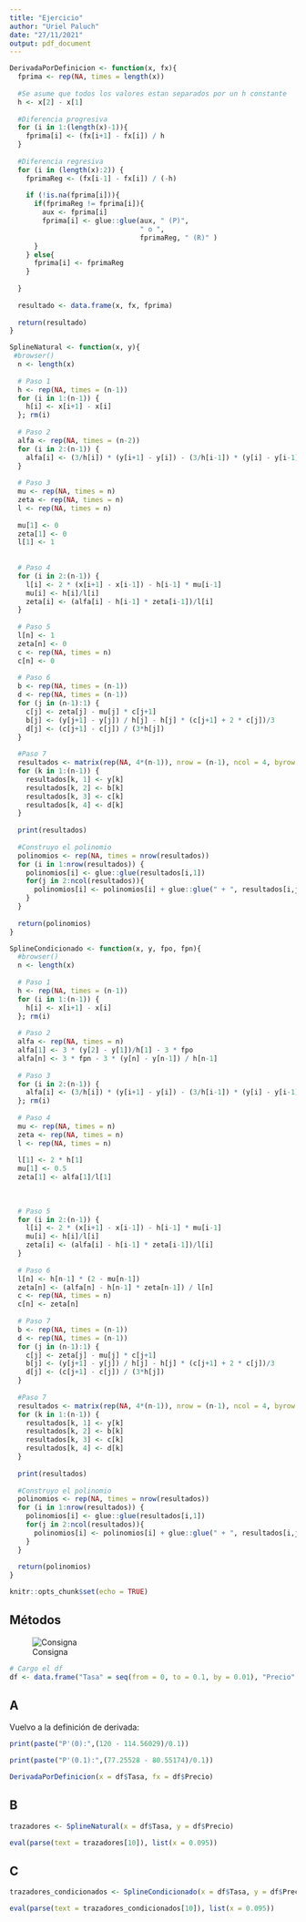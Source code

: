 ```yaml
---
title: "Ejercicio"
author: "Uriel Paluch"
date: "27/11/2021"
output: pdf_document
---
```

```r
DerivadaPorDefinicion <- function(x, fx){
  fprima <- rep(NA, times = length(x))
  
  #Se asume que todos los valores estan separados por un h constante
  h <- x[2] - x[1]
  
  #Diferencia progresiva
  for (i in 1:(length(x)-1)){
    fprima[i] <- (fx[i+1] - fx[i]) / h
  }
  
  #Diferencia regresiva
  for (i in (length(x):2)) {
    fprimaReg <- (fx[i-1] - fx[i]) / (-h)
    
    if (!is.na(fprima[i])){
      if(fprimaReg != fprima[i]){
        aux <- fprima[i]
        fprima[i] <- glue::glue(aux, " (P)",
                                " o ",
                                fprimaReg, " (R)" )
      }  
    } else{
      fprima[i] <- fprimaReg
    }
    
  }
  
  resultado <- data.frame(x, fx, fprima)
  
  return(resultado)
}
```

```r
SplineNatural <- function(x, y){
 #browser()
  n <- length(x)
  
  # Paso 1
  h <- rep(NA, times = (n-1))
  for (i in 1:(n-1)) {
    h[i] <- x[i+1] - x[i]
  }; rm(i)
  
  # Paso 2
  alfa <- rep(NA, times = (n-2))
  for (i in 2:(n-1)) {
    alfa[i] <- (3/h[i]) * (y[i+1] - y[i]) - (3/h[i-1]) * (y[i] - y[i-1])
  }
  
  # Paso 3
  mu <- rep(NA, times = n)
  zeta <- rep(NA, times = n)
  l <- rep(NA, times = n)
  
  mu[1] <- 0
  zeta[1] <- 0
  l[1] <- 1
  
  
  # Paso 4
  for (i in 2:(n-1)) {
    l[i] <- 2 * (x[i+1] - x[i-1]) - h[i-1] * mu[i-1]
    mu[i] <- h[i]/l[i]
    zeta[i] <- (alfa[i] - h[i-1] * zeta[i-1])/l[i]
  }
  
  # Paso 5
  l[n] <- 1
  zeta[n] <- 0
  c <- rep(NA, times = n)
  c[n] <- 0
  
  # Paso 6
  b <- rep(NA, times = (n-1))
  d <- rep(NA, times = (n-1))
  for (j in (n-1):1) {
    c[j] <- zeta[j] - mu[j] * c[j+1]
    b[j] <- (y[j+1] - y[j]) / h[j] - h[j] * (c[j+1] + 2 * c[j])/3
    d[j] <- (c[j+1] - c[j]) / (3*h[j])
  }
  
  #Paso 7
  resultados <- matrix(rep(NA, 4*(n-1)), nrow = (n-1), ncol = 4, byrow = F)
  for (k in 1:(n-1)) {
    resultados[k, 1] <- y[k]
    resultados[k, 2] <- b[k]
    resultados[k, 3] <- c[k]
    resultados[k, 4] <- d[k]
  }
  
  print(resultados)
  
  #Construyo el polinomio
  polinomios <- rep(NA, times = nrow(resultados))
  for (i in 1:nrow(resultados)) {
    polinomios[i] <- glue::glue(resultados[i,1]) 
    for(j in 2:ncol(resultados)){
      polinomios[i] <- polinomios[i] + glue::glue(" + ", resultados[i,j], " * (x - ", x[i], ")^", (j-1)) 
    }
  }
  
  return(polinomios)
}
```

```r
SplineCondicionado <- function(x, y, fpo, fpn){
  #browser()
  n <- length(x)
  
  # Paso 1
  h <- rep(NA, times = (n-1))
  for (i in 1:(n-1)) {
    h[i] <- x[i+1] - x[i]
  }; rm(i)
  
  # Paso 2
  alfa <- rep(NA, times = n)
  alfa[1] <- 3 * (y[2] - y[1])/h[1] - 3 * fpo
  alfa[n] <- 3 * fpn - 3 * (y[n] - y[n-1]) / h[n-1]
  
  # Paso 3
  for (i in 2:(n-1)) {
    alfa[i] <- (3/h[i]) * (y[i+1] - y[i]) - (3/h[i-1]) * (y[i] - y[i-1])
  }; rm(i)
  
  # Paso 4
  mu <- rep(NA, times = n)
  zeta <- rep(NA, times = n)
  l <- rep(NA, times = n)
  
  l[1] <- 2 * h[1]
  mu[1] <- 0.5
  zeta[1] <- alfa[1]/l[1]
  
  
  
  # Paso 5
  for (i in 2:(n-1)) {
    l[i] <- 2 * (x[i+1] - x[i-1]) - h[i-1] * mu[i-1]
    mu[i] <- h[i]/l[i]
    zeta[i] <- (alfa[i] - h[i-1] * zeta[i-1])/l[i]
  }
  
  # Paso 6
  l[n] <- h[n-1] * (2 - mu[n-1])
  zeta[n] <- (alfa[n] - h[n-1] * zeta[n-1]) / l[n]
  c <- rep(NA, times = n)
  c[n] <- zeta[n]
  
  # Paso 7
  b <- rep(NA, times = (n-1))
  d <- rep(NA, times = (n-1))
  for (j in (n-1):1) {
    c[j] <- zeta[j] - mu[j] * c[j+1]
    b[j] <- (y[j+1] - y[j]) / h[j] - h[j] * (c[j+1] + 2 * c[j])/3
    d[j] <- (c[j+1] - c[j]) / (3*h[j])
  }
  
  #Paso 7
  resultados <- matrix(rep(NA, 4*(n-1)), nrow = (n-1), ncol = 4, byrow = F)
  for (k in 1:(n-1)) {
    resultados[k, 1] <- y[k]
    resultados[k, 2] <- b[k]
    resultados[k, 3] <- c[k]
    resultados[k, 4] <- d[k]
  }
  
  print(resultados)
  
  #Construyo el polinomio
  polinomios <- rep(NA, times = nrow(resultados))
  for (i in 1:nrow(resultados)) {
    polinomios[i] <- glue::glue(resultados[i,1]) 
    for(j in 2:ncol(resultados)){
      polinomios[i] <- polinomios[i] + glue::glue(" + ", resultados[i,j], " * (x - ", x[i], ")^", (j-1)) 
    }
  }
  
  return(polinomios)
}
```


```r
knitr::opts_chunk$set(echo = TRUE)
```
## Métodos




![Consigna](Consigna.png)

```r
# Cargo el df
df <- data.frame("Tasa" = seq(from = 0, to = 0.1, by = 0.01), "Precio" = c(120, 114.56029, 109.42692, 104.57971, 100, 95.67052, 91.57527, 87.69941, 84.02916, 80.55174, 77.25528))
```

## A
Vuelvo a la definición de derivada:
\begin{equation*}
  \displaystyle \lim_{x \to \infty} f'(x) = \dfrac{f(x+h)-f(x)}{h}
\end{equation*}
```r
print(paste("P'(0):",(120 - 114.56029)/0.1))

print(paste("P'(0.1):",(77.25528 - 80.55174)/0.1))

DerivadaPorDefinicion(x = df$Tasa, fx = df$Precio)
```

## B
```r
trazadores <- SplineNatural(x = df$Tasa, y = df$Precio)

eval(parse(text = trazadores[10]), list(x = 0.095))

```

## C
```r
trazadores_condicionados <- SplineCondicionado(x = df$Tasa, y = df$Precio, fpo = (120 - 114.56029)/0.1, fpn = (77.25528 - 80.55174)/0.1)

eval(parse(text = trazadores_condicionados[10]), list(x = 0.095))
```

